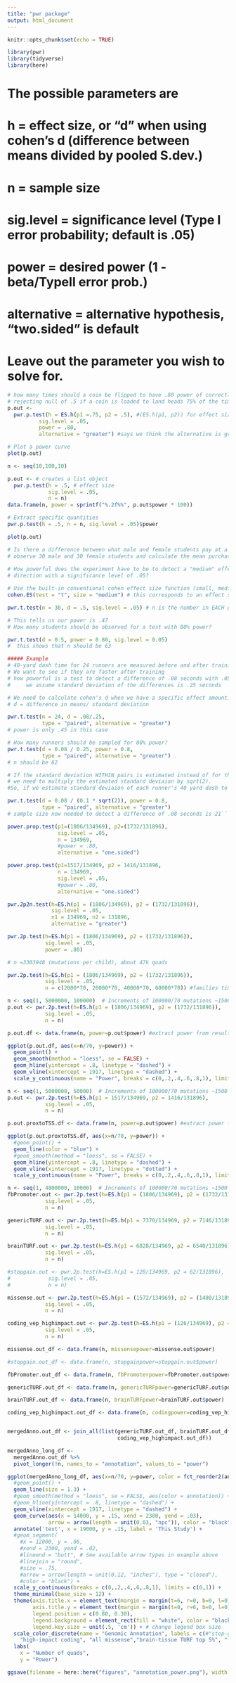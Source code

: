 ```yaml
---
title: "pwr package"
output: html_document
---
```


```r
knitr::opts_chunk$set(echo = TRUE)

library(pwr)
library(tidyverse)
library(here)
```

# The possible parameters are
# h = effect size, or "d" when using cohen's d (difference between means divided by pooled S.dev.)
# n = sample size
# sig.level = significance level (Type I error probability; default is .05)
# power = desired power (1 - beta/TypeII error prob.)
# alternative = alternative hypothesis, "two.sided" is default

# Leave out the parameter you wish to solve for. 

```r
# how many times should a coin be flipped to have .80 power of correctly 
# rejecting null of .5 if a coin is loaded to land heads 75% of the time
p.out <-
  pwr.p.test(h = ES.h(p1 =.75, p2 = .5), #(ES.h(p1, p2)) for effect size calculation for proportions
          sig.level = .05,
          power = .80,
          alternative = "greater") #says we think the alternative is greater than the null

# Plot a power curve
plot(p.out)

```


```r
n <- seq(10,100,10)

p.out <- # creates a list object
  pwr.p.test(h = .5, # effect size
             sig.level = .05,
             n = n)
data.frame(n, power = sprintf("%.2f%%", p.out$power * 100))

# Extract specific quantities
pwr.p.test(h = .5, n = n, sig.level = .05)$power

plot(p.out)
```

```r
# Is there a difference between what male and female students pay at a coffee shop
# observe 30 male and 30 female students and calculate the mean purchase price for each gender.
 
# How powerful does the experiment have to be to detect a "medium" effect in either
# direction with a significance level of .05?

# Use the built-in conventional cohen effect size function (small, medium, or large)
cohen.ES(test = "t", size = "medium") # this corresponds to an effect size of .5

pwr.t.test(n = 30, d = .5, sig.level = .05) # n is the number in EACH group, d is cohen's effect size

# This tells us our power is .47
# How many students should be observed for a test with 80% power?

pwr.t.test(d = 0.5, power = 0.80, sig.level = 0.05)
#  this shows that n should be 63
```

```r
##### Example 
# 40-yard dash time for 24 runners are measured before and after training
# We want to see if they are faster after training
# how powerful is a test to detect a difference of .08 seconds with .05 significance, if
#     we assume standard deviation of the differences is .25 seconds

# We need to calculate cohen's d when we have a specific effect amount.  
# d = difference in means/ standard deviation

pwr.t.test(n = 24, d = .08/.25,
           type = "paired", alternative = "greater")
# power is only .45 in this case

# How many runners should be sampled for 80% power?
pwr.t.test(d = 0.08 / 0.25, power = 0.8,
           type = "paired", alternative = "greater")
# n should be 62

# If the standard deviation WITHIN pairs is estimated instead of for the difference in pairs:
# we need to multiply the estimated standard deviaion by sqrt(2).  
#So, if we estimate standard deviaion of each runner's 40 yard dash to be .10 seconds

pwr.t.test(d = 0.08 / (0.1 * sqrt(2)), power = 0.8,
           type = "paired", alternative = "greater")
# sample size now needed to detect a difference of .08 seconds is 21```
```

```r
power.prop.test(p1=(1806/134969), p2=(1732/131896),
                sig.level = .05,
                n = 134969,
                #power = .80,
                alternative = "one.sided")
```

```r
power.prop.test(p1=1517/134969, p2 = 1416/131896,
                n = 134969,
                sig.level = .05,
                #power = .80,
                alternative = "one.sided")

```




```r
pwr.2p2n.test(h=ES.h(p1 = (1806/134969), p2 = (1732/131896)), 
              sig.level = .05,
              n1 = 134969, n2 = 131896, 
              alternative = "greater")
```
```r
pwr.2p.test(h=ES.h(p1 = (1806/134969), p2 = (1732/131896)),
            sig.level = .05,
            power = .80)

# n =3303948 (mutations per child), about 47k quads
```
```r
pwr.2p.test(h=ES.h(p1 = (1806/134969), p2 = (1732/131896)),
            sig.level = .05,
            n = c(2000*70, 20000*70, 40000*70, 60000*70)) #families times average mutations per child

```




```r
n <- seq(1, 5000000, 100000)  # Increments of 100000/70 mutations ~1500 families
p.out <- pwr.2p.test(h=ES.h(p1 = (1806/134969), p2 = (1732/131896)),
            sig.level = .05,
            n = n)

p.out.df <- data.frame(n, power=p.out$power) #extract power from results with $

```


```r
ggplot(p.out.df, aes(x=n/70, y=power)) + 
  geom_point() +
  geom_smooth(method = "loess", se = FALSE) + 
  geom_hline(yintercept = .8, linetype = "dashed") +
  geom_vline(xintercept = 1917, linetype = "dashed") +
  scale_y_continuous(name = "Power", breaks = c(0,.2,.4,.6,.8,1), limits = c(0,1))

```

```r
n <- seq(1, 5000000, 50000)  # Increments of 100000/70 mutations ~1500 families
p.out <- pwr.2p.test(h=ES.h(p1 = 1517/134969, p2 = 1416/131896),
            sig.level = .05,
            n = n)

p.out.proxtoTSS.df <- data.frame(n, power=p.out$power) #extract power from results with $
```

```r
ggplot(p.out.proxtoTSS.df, aes(x=n/70, y=power)) + 
  #geom_point() +
  geom_line(color = "blue") +
  #geom_smooth(method = "loess", se = FALSE) + 
  geom_hline(yintercept = .8, linetype = "dashed") +
  geom_vline(xintercept = 1917, linetype = "dotted") +
  scale_y_continuous(name = "Power", breaks = c(0,.2,.4,.6,.8,1), limits = c(0,1))

```

```r
n <- seq(1, 4800000, 10000)  # Increments of 100000/70 mutations ~1500 families
fbPromoter.out <- pwr.2p.test(h=ES.h(p1 = (1806/134969), p2 = (1732/131896)),
            sig.level = .05,
            n = n)

genericTURF.out <- pwr.2p.test(h=ES.h(p1 = 7370/134969, p2 = 7146/131896),
            sig.level = .05,
            n = n)

brainTURF.out <- pwr.2p.test(h=ES.h(p1 = 6828/134969, p2 = 6540/131896),
            sig.level = .05,
            n = n)

#stopgain.out <- pwr.2p.test(h=ES.h(p1 = 120/134969, p2 = 62/131896),
#            sig.level = .05,
#            n = n)

missense.out <- pwr.2p.test(h=ES.h(p1 = (1572/134969), p2 = (1480/131896)),
            sig.level = .05,
            n = n)

coding_vep_highimpact.out <- pwr.2p.test(h=ES.h(p1 = (126/134969), p2 = (74/131896)),    #(604/134969), p2 = (467/131896)
            sig.level = .05,
            n = n)

missense.out_df <- data.frame(n, missensepower=missense.out$power)

#stopgain.out_df <- data.frame(n, stopgainpower=stopgain.out$power)

fbPromoter.out_df <- data.frame(n, fbPromoterpower=fbPromoter.out$power)

genericTURF.out_df <- data.frame(n, genericTURFpower=genericTURF.out$power)

brainTURF.out_df <- data.frame(n, brainTURFpower=brainTURF.out$power)

coding_vep_highimpact.out_df <- data.frame(n, codingpower=coding_vep_highimpact.out$power)


mergedAnno.out_df <- join_all(list(genericTURF.out_df, brainTURF.out_df, fbPromoter.out_df, missense.out_df,  # stopgain.out_df, missense.out_df,
                                   coding_vep_highimpact.out_df))

mergedAnno_long_df <-
  mergedAnno.out_df %>%
  pivot_longer(!n, names_to = "annotation", values_to = "power")

```


```r
ggplot(mergedAnno_long_df, aes(x=n/70, y=power, color = fct_reorder2(annotation, n, power))) + #order factors so lines match order in legent
  #geom_point() +
  geom_line(size = 1.3) +
  #geom_smooth(method = "loess", se = FALSE, aes(color = annotation)) + 
  #geom_hline(yintercept = .8, linetype = "dashed") +
  geom_vline(xintercept = 1917, linetype = "dashed") +
  geom_curve(aes(x = 14000, y = .15, xend = 2300, yend = .03),
             arrow = arrow(length = unit(0.03, "npc")), color = "black", curvature = .1) +
  annotate('text', x = 19000, y = .15, label = 'This Study') +
  #geom_segment(
    #x = 12000, y = .06,
    #xend = 2300, yend = .02,
    #lineend = "butt", # See available arrow types in example above
    #linejoin = "round",
    #size = .75, 
    #arrow = arrow(length = unit(0.12, "inches"), type = "closed"),
    #color = "black") +
  scale_y_continuous(breaks = c(0,.2,.4,.6,.8,1), limits = c(0,1)) +
  theme_minimal(base_size = 12) +
  theme(axis.title.x = element_text(margin = margin(t=6, r=0, b=0, l=0)), #space between axis labels and title
        axis.title.y = element_text(margin = margin(t=0, r=6, b=0, l=0)),
        legend.position = c(0.80, 0.30),
        legend.background = element_rect(fill = "white", color = "black"),
        legend.key.size = unit(.5, 'cm')) + # change legend box size
  scale_color_discrete(name = "Genomic Annotation", labels = c(#"stop-gain", 
    "high-impact coding", "all missense","brain-tissue TURF top 5%", "fetal brain promoter", "generic TURF top 5%")) + # change legend label names
  labs(
    x = "Number of quads",
    y = "Power")

```
```r
ggsave(filename = here::here("figures", "annotation_power.png"), width = 1900, height = 1200, units = "px")
```


